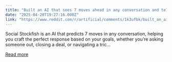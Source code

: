 ```yaml
---
title: "Built an AI that sees 7 moves ahead in any conversation and tells you the optimal thing to say"
date: "2025-04-20T19:27:16.000Z"
link: "https://www.reddit.com/r/artificial/comments/1k3ufbk/built_an_ai_that_sees_7_moves_ahead_in_any/"
---
```


Social Stockfish is an AI that predicts 7 moves in any conversation, helping you craft the perfect response based on your goals, whether you’re asking someone out, closing a deal, or navigating a tric...

[Read more](https://www.reddit.com/r/artificial/comments/1k3ufbk/built_an_ai_that_sees_7_moves_ahead_in_any/)

